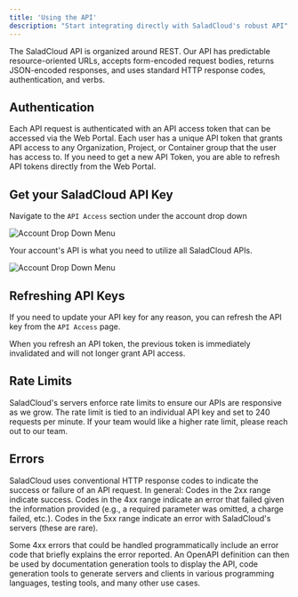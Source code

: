 ```yaml
---
title: 'Using the API'
description: "Start integrating directly with SaladCloud's robust API"
---
```


The SaladCloud API is organized around REST. Our API has predictable resource-oriented URLs, accepts form-encoded
request bodies, returns JSON-encoded responses, and uses standard HTTP response codes, authentication, and verbs.

## Authentication

Each API request is authenticated with an API access token that can be accessed via the Web Portal. Each user has a
unique API token that grants API access to any Organization, Project, or Container group that the user has access to. If
you need to get a new API Token, you are able to refresh API tokens directly from the Web Portal.

## Get your SaladCloud API Key

Navigate to the `API Access` section under the account drop down

<img src="/images/account-dropdown.png" alt="Account Drop Down Menu" />

Your account's API is what you need to utilize all SaladCloud APIs.

<img src="/images/api-access-key.png" alt="Account Drop Down Menu" />

## Refreshing API Keys

If you need to update your API key for any reason, you can refresh the API key from the `API Access` page.

<Note>
  When you refresh an API token, the previous token is immediately invalidated and will not longer grant API access.
</Note>

## Rate Limits

SaladCloud's servers enforce rate limits to ensure our APIs are responsive as we grow. The rate limit is tied to an
individual API key and set to 240 requests per minute. If your team would like a higher rate limit, please reach out to
our team.

## Errors

SaladCloud uses conventional HTTP response codes to indicate the success or failure of an API request. In general: Codes
in the 2xx range indicate success. Codes in the 4xx range indicate an error that failed given the information provided
(e.g., a required parameter was omitted, a charge failed, etc.). Codes in the 5xx range indicate an error with
SaladCloud's servers (these are rare).

Some 4xx errors that could be handled programmatically include an error code that briefly explains the error reported.
An OpenAPI definition can then be used by documentation generation tools to display the API, code generation tools to
generate servers and clients in various programming languages, testing tools, and many other use cases.
